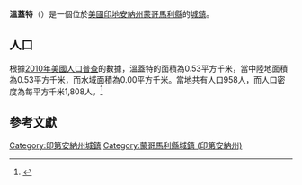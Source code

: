 {{noteTA
|G1=USState
|G2=地名
|G3=Unit
}}
{{Infobox settlement
|name            = 溫蓋特
|native_name = Wingate
|settlement_type          = [[鎮|城鎮]]
|image_skyline            = Wingate-sign.jpg
|imagesize                = 250px
|image_map                = Montgomery County Indiana Incorporated and Unincorporated areas Wingate Highlighted 1884914.svg
|mapsize                  = 250px
|subdivision_type         = [[世界政區索引|國家]]
|subdivision_type1        = [[美国州份|州份]]
|subdivision_type2        = [[印地安納州行政區劃|縣]]
|subdivision_name         = [[美国|美国]]
|subdivision_name1        = [[印地安納州|印地安納州]]
|subdivision_name2        = [[蒙哥馬利縣_(印地安納州)|蒙哥馬利縣]]
|elevation_ft             = 781
|elevation_m              = 238
|timezone                 = [[北美东部时区|EST]]
|area_total_km2           = 0.53
|area_land_km2            = 0.53
|area_water_km2           = 0.00
|area_total_sq_mi         = 
|area_land_sq_mi          = 
|area_water_sq_mi         = 
|population_as_of         = [[2010年美國人口普查|2010]]
|population_footnotes     = 
|population_total         = 958
|population_density_km2   = auto
|population_density_sq_mi = auto
|utc_offset               = -5
|coordinates              = {{coord|40|10|22|N|87|04|25|W|display=inline,title}}
| coor_pinpoint           = 
| coordinates_footnotes   = 
|timezone_DST             = EDT
|utc_offset_DST           = -4
|postal_code_type         = [[美國郵區編號|郵區編號]]
|postal_code              = 47994
|area_code                = [[北美電話區號765|765]]
|blank_name = [[地名信息系统|GNIS ID]]
|blank_info = 446183<ref name="GNIS">{{cite gnis|446183|Wingate}}</ref>
}}
'''溫蓋特'''（{{lang-en|Wingate}}）是一個位於[[美國|美國]][[印地安納州|印地安納州]][[蒙哥馬利縣_(印地安納州)|蒙哥馬利縣]]的[[鎮|城鎮]]。

== 人口 ==
根據[[2010年美國人口普查|2010年美國人口普查]]的數據，溫蓋特的面積為0.53平方千米，當中陸地面積為0.53平方千米，而水域面積為0.00平方千米。當地共有人口958人，而人口密度為每平方千米1,808人。<ref name="GR8">{{cite web|url=http://factfinder2.census.gov|publisher=[[美国人口调查局|美国人口调查局]]|accessdate=2011-05-14|title=American FactFinder|archive-date=2013-09-11|archive-url=https://web.archive.org/web/20130911234518/http://factfinder2.census.gov/|dead-url=no}}</ref>

== 參考文獻 ==
{{reflist}}

{{蒙哥馬利縣 (印地安納州)}}
{{Authority control}}

{{DEFAULTSORT:Wingate, Indiana}}
[[Category:印第安納州城鎮|Category:印第安納州城鎮]]
[[Category:蒙哥馬利縣城鎮_(印第安納州)|Category:蒙哥馬利縣城鎮 (印第安納州)]]

{{Indiana-geo-stub}}